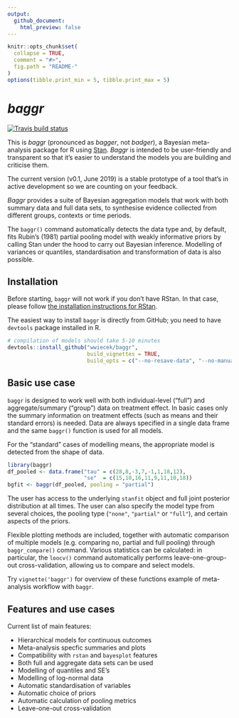 ```yaml
---
output:
  github_document:
    html_preview: false
---
```


<!-- README.md is generated from README.Rmd. Please edit that file -->

```r
knitr::opts_chunk$set(
  collapse = TRUE,
  comment = "#>",
  fig.path = "README-"
)
options(tibble.print_min = 5, tibble.print_max = 5)
```



# _baggr_

<!-- badges: start -->
[![Travis build status](https://travis-ci.org/wwiecek/baggr.svg?branch=master)](https://travis-ci.org/wwiecek/baggr)
<!-- badges: end -->

This is _baggr_ (pronounced as _bagger_, not _badger_), a Bayesian meta-analysis package for R using [Stan](https://mc-stan.org/). _Baggr_ is intended to be user-friendly and transparent so that it's easier to understand the models you are building and criticise them. 

The current version (v0.1, June 2019) is a stable prototype of a tool that's in active development so we are counting on your feedback.

_Baggr_ provides a suite of Bayesian aggregation models that work with both summary data and full data sets, to synthesise evidence collected from different groups, contexts or time periods. 

The `baggr()` command automatically detects the data type and, by default, fits Rubin's (1981) partial pooling model with weakly informative priors by calling Stan under the hood to carry out Bayesian inference. Modelling of variances or quantiles, standardisation and transformation of data is also possible.



## Installation

Before starting, `baggr` will not work if you don't have RStan. In that case, please follow [the installation instructions for RStan](https://github.com/stan-dev/rstan/wiki/RStan-Getting-Started).

The easiest way to install `baggr` is directly from GitHub; you need to have `devtools` package installed in R. 

```r
# compilation of models should take 5-10 minutes
devtools::install_github("wwiecek/baggr", 
                         build_vignettes = TRUE,
                         build_opts = c("--no-resave-data", "--no-manual"))
```



## Basic use case

`baggr` is designed to work well with both individual-level ("full") and aggregate/summary ("group") data on treatment effect. In basic cases only the summary information on treatment effects (such as means and their standard errors) is needed. Data are always specified in a single data frame and the same `baggr()` function is used for all models. 

For the "standard" cases of modelling means, the appropriate model is detected from the shape of data.

```r
library(baggr)
df_pooled <- data.frame("tau" = c(28,8,-3,7,-1,1,18,12),
                        "se"  = c(15,10,16,11,9,11,10,18))
bgfit <- baggr(df_pooled, pooling = "partial")
```

The user has access to the underlying `stanfit` object and full joint posterior distribution at all times. The user can also specify the model type from several choices, the pooling type (`"none"`, `"partial"` or `"full"`), and certain aspects of the priors. 

Flexible plotting methods are included, together with automatic comparison of multiple models (e.g. comparing no, partial and full pooling) through `baggr_compare()` command. Various statistics can be calculated: in particular, the `loocv()` command automatically performs leave-one-group-out cross-validation, allowing us to compare and select models. 

Try `vignette('baggr')` for overview of these functions example of meta-analysis workflow with `baggr`. 



## Features and use cases

Current list of main features:

* Hierarchical models for continuous outcomes
* Meta-analysis specfic summaries and plots
* Compatibility with `rstan` and `bayesplot` features
* Both full and aggregate data sets can be used
* Modelling of quantiles and SE's
* Modelling of log-normal data
* Automatic standardisation of variables
* Automatic choice of priors
* Automatic calculation of pooling metrics
* Leave-one-out cross-validation
